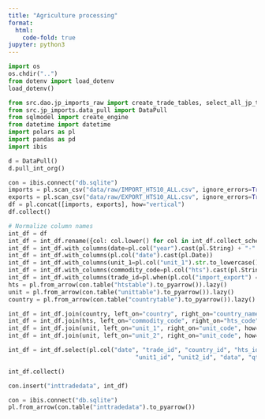 ```yaml
---
title: "Agriculture processing"
format:
  html:
    code-fold: true
jupyter: python3
---
```


```python
import os
os.chdir("..")
from dotenv import load_dotenv
load_dotenv()
```

```python
from src.dao.jp_imports_raw import create_trade_tables, select_all_jp_trade_data
from src.jp_imports.data_pull import DataPull
from sqlmodel import create_engine
from datetime import datetime
import polars as pl
import pandas as pd
import ibis
```

```python
d = DataPull()
d.pull_int_org()
```

```python
con = ibis.connect("db.sqlite")
imports = pl.scan_csv("data/raw/IMPORT_HTS10_ALL.csv", ignore_errors=True)
exports = pl.scan_csv("data/raw/EXPORT_HTS10_ALL.csv", ignore_errors=True)
df = pl.concat([imports, exports], how="vertical")
df.collect()
```

```python
# Normalize column names
int_df = df
int_df = int_df.rename({col: col.lower() for col in int_df.collect_schema().names()})
int_df = int_df.with_columns(date=pl.col("year").cast(pl.String) + "-" + pl.col("month").cast(pl.String) + "-01")
int_df = int_df.with_columns(pl.col("date").cast(pl.Date))
int_df = int_df.with_columns(unit_1=pl.col("unit_1").str.to_lowercase())
int_df = int_df.with_columns(commodity_code=pl.col("hts").cast(pl.String).str.zfill(10).str.replace("'", ""))
int_df = int_df.with_columns(trade_id=pl.when(pl.col("import_export") == "i").then(1).otherwise(2)).rename({"value": "data"})
hts = pl.from_arrow(con.table("htstable").to_pyarrow()).lazy()
unit = pl.from_arrow(con.table("unittable").to_pyarrow()).lazy()
country = pl.from_arrow(con.table("countrytable").to_pyarrow()).lazy()

int_df = int_df.join(country, left_on="country", right_on="country_name", how="left").rename({"id": "country_id"})
int_df = int_df.join(hts, left_on="commodity_code", right_on="hts_code", how="left").rename({"id": "hts_id"})
int_df = int_df.join(unit, left_on="unit_1", right_on="unit_code", how="left").rename({"id": "unit1_id"})
int_df = int_df.join(unit, left_on="unit_2", right_on="unit_code", how="left").rename({"id": "unit2_id"})

int_df = int_df.select(pl.col("date", "trade_id", "country_id", "hts_id",
                                    "unit1_id", "unit2_id", "data", "qty_1", "qty_2"))

int_df.collect()
```

```python
con.insert("inttradedata", int_df)
```

```python
con = ibis.connect("db.sqlite")
pl.from_arrow(con.table("inttradedata").to_pyarrow())
```
